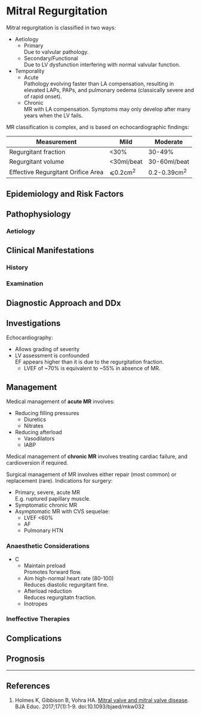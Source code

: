 # Mitral Regurgitation


Mitral regurgitation is classified in two ways:

* Aetiology
	* Primary  
	Due to valvular pathology.
	* Secondary/Functional  
	Due to LV dysfunction interfering with normal valvular function.
* Temporality
	* Acute  
	Pathology evolving faster than LA compensation, resulting in elevated LAPs, PAPs, and pulmonary oedema (classically severe and of rapid onset).
	* Chronic  
	MR with LA compensation. Symptoms may only develop after many years when the LV fails.


MR classification is complex, and is based on echocardiographic findings:

|Measurement|Mild|Moderate|Severe|
|--|--|--|
|Regurgitant fraction|<30%|30-49%|>50%
|Regurgitant volume|<30ml/beat|30-60ml/beat|>60ml/beat|
|Effective Regurgitant Orifice Area|⩽0.2cm^2^|0.2-0.39cm^2^|>0.4cm^2^|

## Epidemiology and Risk Factors

## Pathophysiology

### Aetiology

## Clinical Manifestations

### History

### Examination

## Diagnostic Approach and DDx

## Investigations

Echocardiography:

* Allows grading of severity
* LV assessment is confounded  
EF appears higher than it is due to the regurgitation fraction.
	* LVEF of ~70% is equivalent to ~55% in absence of MR.

## Management

Medical management of **acute MR** involves:

* Reducing filling pressures
	* Diuretics
	* Nitrates
* Reducing afterload
	* Vasodilators
	* IABP

Medical management of **chronic MR** involves treating cardiac failure, and cardioversion if required.

Surgical management of MR involves either repair (most common) or replacement (rare). Indications for surgery:

* Primary, severe, acute MR  
E.g. ruptured papillary muscle.
* Symptomatic chronic MR
* Asymptomatic MR with CVS sequelae:
	* LVEF <60%
	* AF
	* Pulmonary HTN


### Anaesthetic Considerations

* C
	* Maintain preload  
	Promotes forward flow.
	* Aim high-normal heart rate (80-100)  
	Reduces diastolic regurgitant fine.
	* Afterload reduction  
	Reduces regurgitatn fraction.
	* Inotropes



### Ineffective Therapies

## Complications

## Prognosis


---

## References

1. Holmes K, Gibbison B, Vohra HA. [Mitral valve and mitral valve disease](https://academic.oup.com/bjaed/article/17/1/1/2706111). BJA Educ. 2017;17(1):1-9. doi:10.1093/bjaed/mkw032